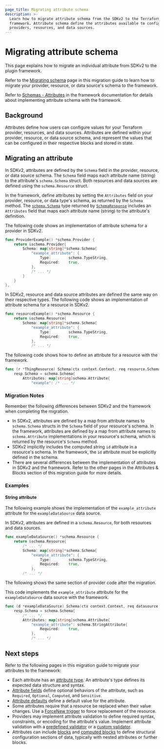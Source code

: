 ```yaml
---
page_title: Migrating attribute schema
description: >-
  Learn how to migrate attribute schema from the SDKv2 to the Terraform plugin
  framework. Attribute schema define the attributes available to configure
  providers, resources, and data sources.
---
```


# Migrating attribute schema

This page explains how to migrate an individual attribute from SDKv2 to the
plugin framework.

Refer to the [Migrating schema](/terraform/plugin/framework/migrating/schema)
page in this migration guide to learn how to migrate your provider, resource, or
data source's schema to the framework.

Refer to [Schemas -
Attributes](/terraform/plugin/framework/handling-data/schemas#attributes) in the
framework documentation for details about implementing attribute schema with the
framework.

## Background

Attributes define how users can configure values for your Terraform provider,
resources, and data sources. Attributes are defined within your provider,
resource, or data source schema, and represent the values that can be configured
in their respective blocks and stored in state.

## Migrating an attribute

In SDKv2, attributes are defined by the `Schema` field in the provider,
resource, or data source schema. The `Schema` field maps each attribute name
(string) to the attribute's `schema.Schema` struct. Both resources and data
sources are defined using the `schema.Resource` struct.

In the framework, define attributes by setting the `Attributes` field on your
provider, resource, or data type's schema, as returned by the `Schema` method.
The
[`schema.Schema`](https://pkg.go.dev/github.com/hashicorp/terraform-plugin-framework/resource/schema#Schema)
type returned by
[`SchemaResponse`](https://pkg.go.dev/github.com/hashicorp/terraform-plugin-framework/resource#SchemaResponse)
includes an `Attributes` field that maps each attribute name (string) to the
attribute's definition.

<Tabs>
<Tab heading="SDKv2">

The following code shows an implementation of attribute schema for a provider in
SDKv2.

```go
func ProviderExample() *schema.Provider {
    return &schema.Provider{
        Schema: map[string]*schema.Schema{
            "example_attribute": {
                Type:        schema.TypeString,
                Required:    true,
            },
            /* ... */
        }
    }
},
```

In SDKv2, resource and data source attributes are defined the same way on their
respective types. The following code shows an implementation of attribute schema
for a resource in SDKv2.

```go
func resourceExample() *schema.Resource {
    return &schema.Resource{
        Schema: map[string]*schema.Schema{
            "example_attribute": {
                Type:        schema.TypeString,
                Required:    true,
            },
            /* ... */
```

</Tab>
<Tab heading="Framework">

The following code shows how to define an attribute for a resource with the
framework.

```go
func (r *ThingResource) Schema(ctx context.Context, req resource.SchemaRequest, resp *resource.SchemaResponse) {
    resp.Schema = schema.Schema{
        Attributes: map[string]schema.Attribute{
            "example": /* ... */
```

</Tab>
</Tabs>

### Migration Notes

Remember the following differences between SDKv2 and the framework when
completing the migration.

- In SDKv2, attributes are defined by a map from attribute names to
  `schema.Schema` structs in the `Schema` field of your resource's schema. In
  the framework, attributes are defined by a map from attribute names to
  `schema.Attribute` implementations in your resource's schema, which is returned
  by the resource's `Schema` method.
- SDKv2 implicitly includes the computed string `id` attribute in a resource's
  schema. In the framework, the `id` attribute must be explicitly defined in the
  schema.
- There are several differences between the implementation of attributes in
  SDKv2 and the framework. Refer to the other pages in the Attributes & Blocks
  section of this migration guide for more details.

### Examples

#### String attribute

The following example shows the implementation of the `example_attribute`
attribute for the `exampleDataSource` data source.

<Tabs>
<Tab heading="SDKv2">

In SDKv2, attributes are defined in a `schema.Resource`, for both resources and
data sources.

```go
func exampleDataSource() *schema.Resource {
    return &schema.Resource{
        /* ... */
        Schema: map[string]*schema.Schema{
            "example_attribute": {
                Type:        schema.TypeString,
                Required:    true,
            },
        /* ... */
```

</Tab>
<Tab heading="Framework">

The following shows the same section of provider code after the migration.

This code implements the `example_attribute` attribute for the
`exampleDataSource` data source with the framework.

```go
func (d *exampleDataSource) Schema(ctx context.Context, req datasource.SchemaRequest, resp *datasource.SchemaResponse) {
    resp.Schema = schema.Schema{
        /* ... */
        Attributes: map[string]schema.Attribute{
            "example_attribute": schema.StringAttribute{
                Required:    true,
            },
            /* ... */
```

</Tab>
</Tabs>

<!-- FIXME: Maybe include initial examples for more complex types and link to their respective sub-pages? -->

## Next steps

Refer to the following pages in this migration guide to migrate your attributes
to the framework:

- Each attribute has an [attribute
  type](/terraform/plugin/framework/migrating/attributes-blocks/types). An
  attribute's type defines its expected data structure and syntax.
- [Attribute
  fields](/terraform/plugin/framework/migrating/attributes-blocks/fields) define
  optional behaviors of the attribute, such as `Required`, `Optional`,
  `Computed`, and `Sensitive`.
- [Attribute
  defaults](/terraform/plugin/framework/migrating/attributes-blocks/default-values)
  define a default value for the attribute.
- Some attributes require that a resource be replaced when their value changes.
  Use a [ForceNew
  trigger](/terraform/plugin/framework/migrating/attributes-blocks/force-new) to
  force replacement of the resource.
- Providers may implement attribute validation to define required syntax,
  constraints, or encoding for the attribute's value. Implement attribute
  validation with a [predefined
  validator](/terraform/plugin/framework/migrating/attributes-blocks/validators-predefined)
  or a [custom
  validator](/terraform/plugin/framework/migrating/attributes-blocks/validators-custom).
- Attributes can include
  [blocks](/terraform/plugin/framework/migrating/attributes-blocks/attribute-schema)
  and [computed
  blocks](/terraform/plugin/framework/migrating/attributes-blocks/blocks-computed)
  to define structural configuration sections of data, typically with nested
  attributes or further blocks.
